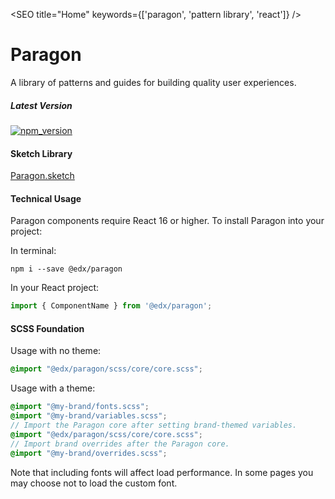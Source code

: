 
<SEO title="Home" keywords={['paragon', 'pattern library', 'react']} />

<div className="pgn-doc__module-flush pgn-doc_hero">
  <div className="pgn-doc__hero-bg" />
  <h1>Paragon</h1>
  <p className="lead">
    A library of patterns and guides for building quality user experiences.
  </p>
</div>

##### Latest Version
[![npm_version](https://img.shields.io/npm/v/@edx/paragon.svg)](@edx/paragon)

#### Sketch Library

<p>
  <a href="https://drive.google.com/file/d/1E6KwPqIR9Xy-U6os0Eg3l8pLGNZtIuD6/view" className="btn btn-lg btn-primary">Paragon.sketch</a>
</p>

#### Technical Usage

Paragon components require React 16 or higher. To install Paragon into your project:

In terminal:

```
npm i --save @edx/paragon
```

In your React project:

```jsx
import { ComponentName } from '@edx/paragon';
```

#### SCSS Foundation

Usage with no theme:

```scss
@import "@edx/paragon/scss/core/core.scss";
```

Usage with a theme:

```scss
@import "@my-brand/fonts.scss";
@import "@my-brand/variables.scss";
// Import the Paragon core after setting brand-themed variables.
@import "@edx/paragon/scss/core/core.scss";
// Import brand overrides after the Paragon core.
@import "@my-brand/overrides.scss";
```

Note that including fonts will affect load performance.  In some pages you may choose not to load the custom font.
